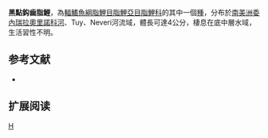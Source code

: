 {{Speciesbox 
| genus = Creagrutus
| species = melasma
| status = NE
| status_system = IUCN3.1
| authority =  [[Vari|Vari]], [[Harold|Harold]] & [[Taphorn|Taphorn]], 1994
| synonyms = 
}}
'''黑點鈎齒脂鯉'''，為[[輻鰭魚綱|輻鰭魚綱]][[脂鯉目|脂鯉目]][[脂鯉亞目|脂鯉亞目]][[脂鯉科|脂鯉科]]的其中一個[[種|種]]，分布於[[南美洲|南美洲]][[委內瑞拉|委內瑞拉]][[奧里諾科河|奧里諾科河]]、Tuy、Neveri河流域，體長可達4公分，棲息在底中層水域，生活習性不明。

==参考文献==
{{refbegin}}
*{{FishBase_species|genus=Creagrutus|species=melasma|year=2014|month=1}}
{{refend}}

== 扩展阅读 ==
{{refbegin}}
{{wikispecies-inline|Creagrutus melasma|黑點鈎齒脂鯉}}
{{refend}}
{{Taxonbar|from=Q5488328}}

[[Category:鈎齒脂鯉屬|H]]


{{魚類小作品}}